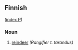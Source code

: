 ==Finnish==
([[Wiktionary:Finnish_index_p|index P]])

===Noun===

# [[reindeer]] ''(Rangifier t. tarandus)''